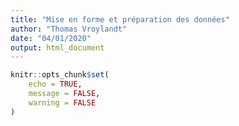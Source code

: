 ```yaml
---
title: "Mise en forme et préparation des données"
author: "Thomas Vroylandt"
date: "04/01/2020"
output: html_document
---
```


```r
knitr::opts_chunk$set(
	echo = TRUE,
	message = FALSE,
	warning = FALSE
)
```


